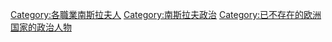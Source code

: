 [[Category:各職業南斯拉夫人|Category:各職業南斯拉夫人]]
[[Category:南斯拉夫政治|Category:南斯拉夫政治]]
[[Category:已不存在的欧洲国家的政治人物|Category:已不存在的欧洲国家的政治人物]]